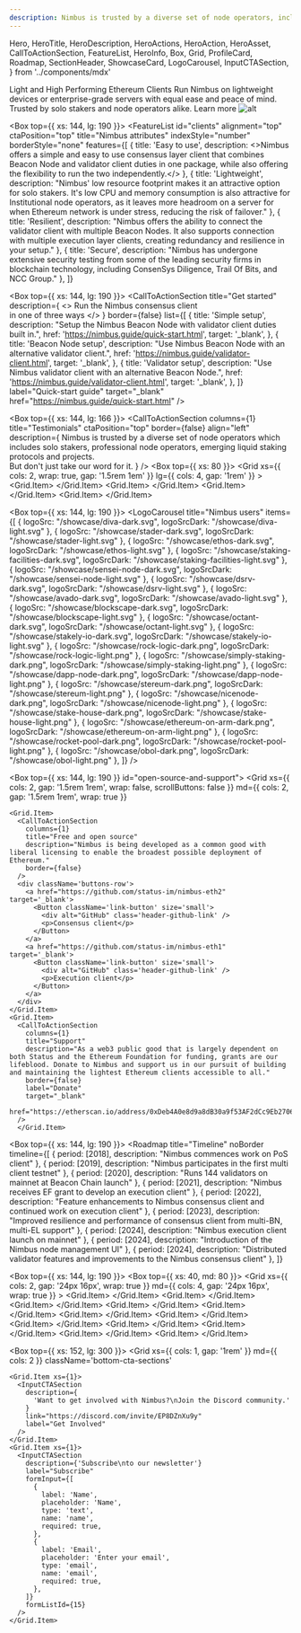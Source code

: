 ```yaml
---
description: Nimbus is trusted by a diverse set of node operators, including solo stakers, professional node operators, emerging liquid staking protocols, and projects.
---
```


  Hero,
  HeroTitle,
  HeroDescription,
  HeroActions,
  HeroAction,
  HeroAsset,
  CallToActionSection,
  FeatureList,
  HeroInfo,
  Box,
  Grid,
  ProfileCard,
  Roadmap,
  SectionHeader,
  ShowcaseCard,
  LogoCarousel,
  InputCTASection,
} from '../components/mdx'


<head>
  <title>Nimbus | Light and High-Performing Ethereum Clients</title>
</head>


<Hero size="large" verticalAlign="center">
  <HeroInfo hideScrollToBottom>
    <HeroTitle uppercase={false}>
      Light and High Performing Ethereum Clients
    </HeroTitle>
    <HeroDescription>
      Run Nimbus on lightweight devices or enterprise-grade servers with equal ease and peace of mind. Trusted by solo stakers and node operators alike.
    </HeroDescription>
    <HeroActions>
      <HeroAction variant="outlined" href="/about">
        Learn more
      </HeroAction>
    </HeroActions>
  </HeroInfo>
  <HeroAsset>
     <img src="/hero/hero-image.webp" alt="alt" />
  </HeroAsset>
</Hero>

<Box>
  <SectionHeader noBorder title="Nimbus clients"></SectionHeader>
  <Box top={{ xs: 64 }}>
    <Grid
      xs={{ cols: 2, wrap: true, gap: '1.5rem 1em' }}
      lg={{ cols: 4, gap: '1rem' }}
    >
      <Grid.Item>
        <ShowcaseCard
          index={1}
          name="Consensus client"
          description="Monitor the Beacon Chain and join the network as a validator to participate in proof of stake consensus."
          borderStyle="none"
          cta={{
            label: 'Read more',
            href: '/about/clients#consensus-client',
            target: '_self',
          }}
        />
      </Grid.Item>
      <Grid.Item>
        <ShowcaseCard
          index={2}
          name="Verified web3 proxy"
          description="Independently verify data received from RPC endpoints and add a layer of protection."
          borderStyle="none"
          cta={{
            label: 'Read more',
            href: '/about/clients#verified-web3-proxy',
            target: '_self',
          }}
        />
      </Grid.Item>
      <Grid.Item>
        <ShowcaseCard
          index={3}
          name="Portal client"
          description="An ultra-light client that enables users to interact with the Ethereum blockchain in a trust-minimised manner."
          borderStyle="none"
          cta={{
            label: 'Read more',
            href: '/about/clients#portal-client',
            target: '_self',
          }}
        />
      </Grid.Item>
      <Grid.Item>
        <ShowcaseCard
          index={4}
          name="Execution client"
          description="A lightweight execution layer client to complement the consensus client - coming soon."
          borderStyle="none"
          cta={{
            label: 'Read more',
            href: '/about/clients#execution-client',
            target: '_self',
          }}
        />
      </Grid.Item>
    </Grid>
  </Box>
</Box>

<Box top={{ xs: 144, lg: 190 }}>
  <FeatureList
    id="clients"
    alignment="top"
    ctaPosition="top"
    title="Nimbus attributes"
    indexStyle="number"
    borderStyle="none"
    features={[
      {
        title: 'Easy to use',
        description: <>Nimbus offers a simple and easy to use consensus layer client that combines Beacon Node and validator client duties in one package, while also offering the flexibility to run the two independently.</>
      },
      {
        title: 'Lightweight',
        description: "Nimbus' low resource footprint makes it an attractive option for solo stakers. It's low CPU and memory consumption is also attractive for Institutional node operators, as it leaves more headroom on a server for when Ethereum network is under stress, reducing the risk of failover."
      },
      {
        title: 'Resilient',
        description: "Nimbus offers the ability to connect the validator client with multiple Beacon Nodes. It also supports connection with multiple execution layer clients, creating redundancy and resilience in your setup."
      },
            {
        title: 'Secure',
        description: "Nimbus has undergone extensive security testing from some of the leading security firms in blockchain technology, including ConsenSys Diligence, Trail Of Bits, and NCC Group."
      },
    ]}
  ></FeatureList>
</Box>


<Box top={{ xs: 144, lg: 190 }}>
  <CallToActionSection
    title="Get started"
    description={
      <>
        Run the Nimbus consensus client <br/>in one of three ways
      </>
    }
    border={false}
    list={[
      {
        title: 'Simple setup',
        description: "Setup the Nimbus Beacon Node with validator client duties built in.",
        href: 'https://nimbus.guide/quick-start.html',
        target: '_blank',
      },
      {
        title: 'Beacon Node setup',
        description: "Use Nimbus Beacon Node with an alternative validator client.",
        href: 'https://nimbus.guide/validator-client.html',
        target: '_blank',
      },
      {
        title: 'Validator setup',
        description: "Use Nimbus validator client with an alternative Beacon Node.",
        href: 'https://nimbus.guide/validator-client.html',
        target: '_blank',
      },
    ]}
    label="Quick-start guide"
    target="_blank"
    href="https://nimbus.guide/quick-start.html"
  />
</Box>


<Box top={{ xs: 144, lg: 166 }}>
  <CallToActionSection
    columns={1}
    title="Testimonials"
    ctaPosition="top"
    border={false}
    align="left"
    description={
      <span>
        Nimbus is trusted by a diverse set of node operators which includes solo stakers, professional node operators, emerging liquid staking protocols and projects. <br/> 
        But don't just take our word for it.
      </span>
    }
  />
  <Box top={{ xs: 80 }}>
    <Grid
      xs={{ cols: 2, wrap: true, gap: '1.5rem 1em' }}
      lg={{ cols: 4, gap: '1rem' }}
    >
      <Grid.Item>
        <ShowcaseCard
          name="ethOS"
          logoSrc="/logo/ethos.svg"
          logoSrcDark="/logo/ethos.svg"
          description="We're thankful that Nimbus is building infrastructure that extends Ethereum, and is additive to a crypto-first mobile OS like ethOS. We know first hand that Nimbus is incredibly easy to work with, and boasts great dev support from the team."
          borderStyle="none"
        />
      </Grid.Item>
      <Grid.Item>
        <ShowcaseCard
          name="DSRV"
          logoSrc="/logo/dsrv.svg"
          logoSrcDark="/logo/dsrv.svg"
          description="DSRV is running Nimbus with close to 2000 validators on the Ethereum mainnet. We found Nimbus consensus client to be both reliable and easy to operate while requiring fewer resources, making it worth recommending to every validator – not just solo stakers."
          borderStyle="none"
        />
      </Grid.Item>
      <Grid.Item>
        <ShowcaseCard
          name="Protolamba"
          logoSrc="/logo/protolamba.svg"
          logoSrcDark="/logo/protolamba.svg"
          description="Processing 60 billion attestation data points of the Ethereum Beacon Chain only took ~45 min. How? Thanks to the amazing work by Nimbus, this uses their era-format to read all beacon-chain data very quickly, in parallel slices, without much lookup cost."
          borderStyle="none"
        />
      </Grid.Item>
      <Grid.Item>
        <ShowcaseCard
          name="Diva Staking"
          ogoSrc="/logo/diva-staking.svg"
          logoSrcDark="/logo/diva-staking.svg"
          description="Happy to collaborate with the great minds from Nimbus to push the boundaries of staking & DVT!"
          borderStyle="none"
        />
      </Grid.Item>
    </Grid>
  </Box>
</Box>

<Box top={{ xs: 144, lg: 190 }}>
  <LogoCarousel
    title="Nimbus users"
    items={[
      {
        logoSrc: "/showcase/diva-dark.svg",
        logoSrcDark: "/showcase/diva-light.svg"
      },
      {
        logoSrc: "/showcase/stader-dark.svg",
        logoSrcDark: "/showcase/stader-light.svg"
      },
      {
        logoSrc: "/showcase/ethos-dark.svg",
        logoSrcDark: "/showcase/ethos-light.svg"
      },
      {
        logoSrc: "/showcase/staking-facilities-dark.svg",
        logoSrcDark: "/showcase/staking-facilities-light.svg"
      },
      {
        logoSrc: "/showcase/sensei-node-dark.svg",
        logoSrcDark: "/showcase/sensei-node-light.svg"
      },
      {
        logoSrc: "/showcase/dsrv-dark.svg",
        logoSrcDark: "/showcase/dsrv-light.svg"
      },
      {
        logoSrc: "/showcase/avado-dark.svg",
        logoSrcDark: "/showcase/avado-light.svg"
      },
      {
        logoSrc: "/showcase/blockscape-dark.svg",
        logoSrcDark: "/showcase/blockscape-light.svg"
      },
      {
        logoSrc: "/showcase/octant-dark.svg",
        logoSrcDark: "/showcase/octant-light.svg"
      },
      {
        logoSrc: "/showcase/stakely-io-dark.svg",
        logoSrcDark: "/showcase/stakely-io-light.svg"
      },
      {
        logoSrc: "/showcase/rock-logic-dark.png",
        logoSrcDark: "/showcase/rock-logic-light.png"
      },
      {
        logoSrc: "/showcase/simply-staking-dark.png",
        logoSrcDark: "/showcase/simply-staking-light.png"
      },
      {
        logoSrc: "/showcase/dapp-node-dark.png",
        logoSrcDark: "/showcase/dapp-node-light.png"
      },
      {
        logoSrc: "/showcase/stereum-dark.png",
        logoSrcDark: "/showcase/stereum-light.png"
      },
      {
        logoSrc: "/showcase/nicenode-dark.png",
        logoSrcDark: "/showcase/nicenode-light.png"
      },
      {
        logoSrc: "/showcase/stake-house-dark.png",
        logoSrcDark: "/showcase/stake-house-light.png"
      },
      {
        logoSrc: "/showcase/ethereum-on-arm-dark.png",
        logoSrcDark: "/showcase/ethereum-on-arm-light.png"
      },
      {
        logoSrc: "/showcase/rocket-pool-dark.png",
        logoSrcDark: "/showcase/rocket-pool-light.png"
      },
      {
        logoSrc: "/showcase/obol-dark.png",
        logoSrcDark: "/showcase/obol-light.png"
      },
    ]}
  />
</Box>

<Box top={{ xs: 144, lg: 190 }} id="open-source-and-support">
  <Grid
    xs={{ cols: 2, gap: '1.5rem 1rem', wrap: false, scrollButtons: false }}
    md={{ cols: 2, gap: '1.5rem 1rem', wrap: true }}
  >
    <Grid.Item>
      <CallToActionSection
        columns={1}
        title="Free and open source"
        description="Nimbus is being developed as a common good with liberal licensing to enable the broadest possible deployment of Ethereum."
        border={false}
      />
      <div className='buttons-row'>
        <a href="https://github.com/status-im/nimbus-eth2" target='_blank'>
          <Button className='link-button' size='small'>
            <div alt="GitHub" class='header-github-link' />
            <p>Consensus client</p>
          </Button>
        </a>
        <a href="https://github.com/status-im/nimbus-eth1" target='_blank'>
          <Button className='link-button' size='small'>
            <div alt="GitHub" class='header-github-link' />
            <p>Execution client</p>
          </Button>
        </a>
      </div>
    </Grid.Item>
    <Grid.Item>
      <CallToActionSection
        columns={1}
        title="Support"
        description="As a web3 public good that is largely dependent on both Status and the Ethereum Foundation for funding, grants are our lifeblood. Donate to Nimbus and support us in our pursuit of building and maintaining the lightest Ethereum clients accessible to all."
        border={false}
        label="Donate"
        target="_blank"
        href="https://etherscan.io/address/0xDeb4A0e8d9a8dB30a9f53AF2dCc9Eb27060c6557"
      />
      </Grid.Item>
  </Grid>
</Box>

<Box top={{ xs: 144, lg: 190 }}>
  <Roadmap
    title="Timeline"
    noBorder
    timeline={[
      {
        period: [2018],
        description: "Nimbus commences work on PoS client"
      },
      {
        period: [2019],
        description: "Nimbus participates in the first multi client testnet"
      },
      {
        period: [2020],
        description: "Runs 144 validators on mainnet at Beacon Chain launch"
      },
      {
        period: [2021],
        description: "Nimbus receives EF grant to develop an execution client"
      },
      {
        period: [2022],
        description: "Feature enhancements to Nimbus consensus client and continued work on execution client"
      },
      {
        period: [2023],
        description: "Improved resilience and performance of consensus client from multi-BN, multi-EL support"
      },
      {
        period: [2024],
        description: "Nimbus execution client launch on mainnet"
      },
      {
        period: [2024],
        description: "Introduction of the Nimbus node management UI"
      },
      {
        period: [2024],
        description: "Distributed validator features and improvements to the Nimbus consensus client"
      },
    ]}
  >
  </Roadmap>
</Box>


<Box top={{ xs: 144, lg: 190 }}>
  <SectionHeader title="Team" noBorder />
  <Box top={{ xs: 40, md: 80 }}>
    <Grid
      xs={{ cols: 2, gap: '24px 16px', wrap: true }}
      md={{ cols: 4, gap: '24px 16px', wrap: true }}
    >
      <Grid.Item>
        <ProfileCard
          name='Advaita'
          imgSrc="https://avatars.githubusercontent.com/u/30210770?v=4"
          githubUsername='advaita-saha'
          githubLink='https://github.com/advaita-saha'
        />
      </Grid.Item>
      <Grid.Item>
        <ProfileCard
          name='Agnish'
          imgSrc="https://avatars.githubusercontent.com/u/80243668?v=4"
          githubUsername='agnxsh'
          githubLink='https://github.com/agnxsh'
        />
      </Grid.Item>
			<Grid.Item>
        <ProfileCard
          name='Andri'
          githubUsername='jangko'
          githubLink='https://github.com/jangko'
        />
      </Grid.Item>
      <Grid.Item>
        <ProfileCard
          name='Ben'
          imgSrc='https://avatars.githubusercontent.com/u/51288821?v=4'
          githubUsername='web3-developer'
          githubLink='https://github.com/web3-developer'
        />
      </Grid.Item>
      <Grid.Item>
        <ProfileCard
          name='Daniel'
          imgSrc='https://avatars.githubusercontent.com/u/3033919?v=4'
          githubUsername='daniellm'
          githubLink='https://github.com/daniellm'
        />
      </Grid.Item>
      <Grid.Item>
        <ProfileCard
          name='Dustin'
          imgSrc='https://avatars.githubusercontent.com/u/11422416?v=4'
          githubUsername='tersec'
          githubLink='https://github.com/tersec'
        />
      </Grid.Item>
       <Grid.Item>
        <ProfileCard
          name='Etan'
          imgSrc='https://avatars.githubusercontent.com/u/89844309?v=4'
          githubUsername='etan-status'
          githubLink='https://github.com/etan-status'
        />
      </Grid.Item>
      <Grid.Item>
        <ProfileCard
          name='Eugene'
          imgSrc='https://avatars.githubusercontent.com/u/5955411?v=4'
          githubUsername='cheatfate'
          githubLink='https://github.com/cheatfate'
        />
      </Grid.Item>
      <Grid.Item>
        <ProfileCard
          name='Jacek'
          imgSrc='https://avatars.githubusercontent.com/u/1382986?v=4'
          githubUsername='arnetheduck'
          githubLink='https://github.com/arnetheduck'
        />
      </Grid.Item>
      <Grid.Item>
        <ProfileCard
          name='Jordan'
          imgSrc='https://avatars.githubusercontent.com/u/3624993?v=4'
          githubUsername='mjfh'
          githubLink='https://github.com/mjfh'
        />
      </Grid.Item>
      <Grid.Item>
        <ProfileCard
          name='Kaushal'
	      />
      </Grid.Item>
      <Grid.Item>
        <ProfileCard
          name='Kim'
          githubUsername='kdeme'
          githubLink='https://github.com/kdeme'
        />
      </Grid.Item>
    </Grid>
  </Box>
</Box>

<Box top={{ xs: 152, lg: 300 }}>
  <Grid
    xs={{ cols: 1, gap: '1rem' }}
    md={{ cols: 2 }}
    className='bottom-cta-sections'
  >
    <Grid.Item xs={1}>
      <InputCTASection
        description={
          'Want to get involved with Nimbus?\nJoin the Discord community.'
        }
        link="https://discord.com/invite/EP8DZnXu9y"
        label="Get Involved"
      />
    </Grid.Item>
    <Grid.Item xs={1}>
      <InputCTASection
        description={'Subscribe\nto our newsletter'}
        label="Subscribe"
        formInput={[
          {
            label: 'Name',
            placeholder: 'Name',
            type: 'text',
            name: 'name',
            required: true,
          },
          {
            label: 'Email',
            placeholder: 'Enter your email',
            type: 'email',
            name: 'email',
            required: true,
          },
        ]}
        formListId={15}
      />
    </Grid.Item>
  </Grid>
</Box>

